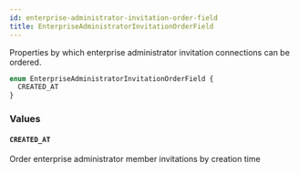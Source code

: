 ```yaml
---
id: enterprise-administrator-invitation-order-field
title: EnterpriseAdministratorInvitationOrderField
---
```


Properties by which enterprise administrator invitation connections can be ordered.

```graphql
enum EnterpriseAdministratorInvitationOrderField {
  CREATED_AT
}
```

### Values

#### `CREATED_AT`

Order enterprise administrator member invitations by creation time
